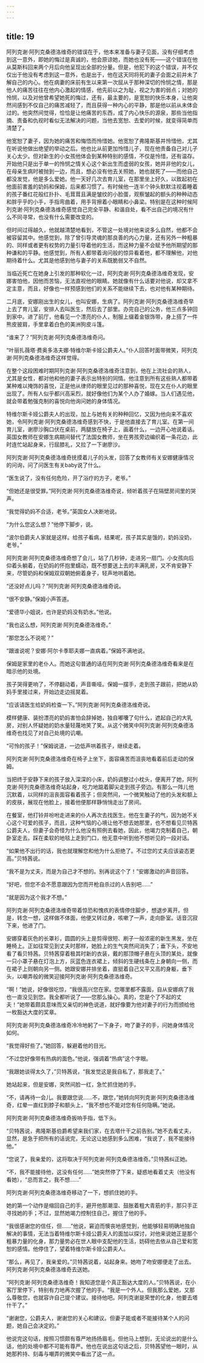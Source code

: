 ```yaml
---
---
---
```

title: 19
---




阿列克谢·阿列克桑德洛维奇的错误在于，他本来准备与妻子见面，没有仔细考虑到这一意外，即她的悔过是真诚的，他会原谅她，而她也没有死——这个错误在他从莫斯科回来两个月后向他呈现出全部的分量。但是，他犯下的这个错误，并不仅仅出于他没有考虑到这一意外，也是出于，他在这天同将死的妻子会面之前并未了解自己的内心。他在病妻的床前有生以来第一次屈从于那种深切的怜悯之情，那是他人的痛苦往往在他内心激起的情感，他先前以之为耻，视之为害的弱点；对她的怜悯，以及对他曾希望她死的悔过，还有，最主要的，是宽恕的快乐本身，让他突然间感到不仅自己的痛苦减轻了，而且获得一种内心的平静，那是他以前从未体会过的。他突然间觉得，恰恰是让他痛苦的东西，成了内心快乐的源泉，那些当他指摘、责备和仇视时看似无法解决的问题，当他去宽恕、去爱的时候，就变得简单而清楚了。

他宽恕了妻子，因为她的痛苦和悔悟而怜惜她。他宽恕了弗隆斯基并怜惜他，尤其在听说他做出绝望的举动之后。他也比从前更加怜惜儿子，现在他责备自己对儿子关心太少。但对新生的小女孩他体会到某种特别的感情，不仅是怜惜，还有温存。开始他只是出于单一的怜悯之情关心这个新出生而虚弱的女孩，她并非他的女儿，在母亲生病时被抛到一边，而且，想必没有他去关照她，她也就死了——而他自己都没发觉，他是多么爱她。他一天好几次去育儿室，在那里坐上好久，以致起初在他面前害羞的奶妈和保姆，后来都习惯了。有时候他一连半个钟头默默注视着睡着的孩子番红花般红扑扑、毛茸茸且满是皱纹的小脸蛋，观察皱起的额头的种种动态和胖乎乎的小手，手指弯曲着，用手背擦着小眼睛和小鼻梁。特别是在这种时候阿列克谢·阿列克桑德洛维奇感觉自己完全平静、和谐自处，看不出自己的境况有什么不同寻常，也没有什么需要改变的。

但时间过得越久，他就越清楚地看到，不管这一处境对他来说多么自然，他都不会被容留其中。他感觉到，除了曾引导灵魂的那良善的内心力量，还有另外一种粗暴的、同样或者更有权势的力量引导着他的生活，而这种力量不会赋予他所期望的那种谦和的平静。他感觉到，所有人都带着询问般的惊异看着他，都不理解他，对他期待着什么。尤其是他感到他与妻子的关系既脆弱又不自然。

当临近死亡在她身上引发的那种软化一过，阿列克谢·阿列克桑德洛维奇发现，安娜害怕他，因他而苦恼，无法直视他的眼睛。她就像有什么话要对他说，却又拿不定主意，而且，好像也一样预感到他们的关系不能继续下去，也对他有某种期待。

二月底，安娜刚出生的女儿，也叫安娜，生病了。阿列克谢·阿列克桑德洛维奇早上去了育儿室，安排人去叫医生，然后去了部里。办完自己的公务，他三点多钟回到家中。进了前厅，他看见一个漂亮的仆人，制服上缀着金银饰带，身上搭了一件熊皮披肩，手里拿着白色的美洲狗皮斗篷。

“谁来了？”阿列克谢·阿列克桑德洛维奇问。

“叶丽扎薇塔·费奥多洛夫娜·特维尔斯卡娅公爵夫人。”仆人回答时面带微笑，阿列克谢·阿列克桑德洛维奇这样觉得。

在整个这段困难时期阿列克谢·阿列克桑德洛维奇注意到，他在上流社会的熟人，尤其是女性，都对他和他的妻子表示出特别的同情。他注意到所有这些熟人都带着某种难以掩饰的喜悦，正是他从律师的眼里见过的那种喜悦，现在又在仆人的眼里出现了。所有人似乎都兴高采烈，就好像他们为某个人办了婚嫁。当人们遇见他，就会带着勉强克制的喜悦向他询问她的身体情况。

特维尔斯卡娅公爵夫人的出现，加上与她有关的种种回忆，又因为他向来不喜欢她，令阿列克谢·阿列克桑德洛维奇感到不快，于是他直接去了育儿室。在第一间育儿室，谢廖沙胸口伏在桌前，两腿放在椅子上，画着什么，一边开心地说着话。英国女教师在安娜生病期间替代了法国女教师，坐在男孩旁边编织着一条花边，此时连忙站起身来，行屈膝礼，又拉了一下谢廖沙。

阿列克谢·阿列克桑德洛维奇抚摸着儿子的头发，回答了女教师有关安娜健康情况的问询，问了问医生有关baby说了什么。

“医生说了，没有任何危险，开了浴疗的方子，老爷。”

“但她还是很受罪。”阿列克谢·阿列克桑德洛维奇说，倾听着孩子在隔壁房间里的哭声。

“我觉得奶妈不合适，老爷。”英国女人决断地说。

“为什么您这么想？”他停下脚步，说。

“波尔伯爵夫人家就是这样。给孩子看病，结果呢，孩子其实是饿的，奶妈没奶，老爷。”

阿列克谢·阿列克桑德洛维奇想了会儿，站了几秒钟，走进另一扇门。小女孩向后仰着头躺着，在奶妈的怀抱里蠕动，既不想要送上去的丰满乳房，又不肯安静下来，尽管奶妈和保姆双双朝她俯着身子，轻声地哄着她。

“还没好点儿吗？”阿列克谢·阿列克桑德洛维奇说。

“很不安静。”保姆小声答道。

“爱德华小姐说，也许是奶妈没有奶水。”他说。

“我也这么想，阿列克谢·阿列克桑德洛维奇。”

“那您怎么不说呢？”

“跟谁说呢？安娜·阿尔卡季耶夫娜一直病着。”保姆不满地说。

保姆是家里的老仆人。而她这句普通的话在阿列克谢·阿列克桑德洛维奇看来是在暗示他的处境。

孩子哭得更响了，不停翻动着，声音嘶哑。保姆一摆手，走到孩子跟前，把她从奶妈手里接过来，开始边走边摇晃着。

“应该请医生给奶妈检查一下。”阿列克谢·阿列克桑德洛维奇说。

模样健康、装扮漂亮的奶妈害怕会辞掉她，独自嘟囔了句什么，遮起自己的大乳房，对别人怀疑她的奶水量轻蔑地笑了笑。从这个微笑中阿列克谢·阿列克桑德洛维奇也找见了对自己处境的讥嘲。

“可怜的孩子！”保姆说道，一边低声哄着孩子，继续走着。

阿列克谢·阿列克桑德洛维奇在椅子上坐下，面容痛苦而沮丧地看着前后走动的保姆。

当把终于安静下来的孩子放入深深的小床，奶妈调整过小枕头，便离开了她，阿列克谢·阿列克桑德洛维奇站起身，吃力地踮着脚尖走到孩子旁边。有那么一阵儿他沉默着，以同样的沮丧面容看着孩子；但突然间，一个微笑触动了他的头发和额上的皮肤，展现在他脸上，接着他便那样静悄悄走出了房间。

在餐室，他打铃并吩咐走进来的仆人再次去找医生。他在生妻子的气，因为她不关心这个可爱的孩子，而且，这种气恼的心境让他不想去她那里，也不想看见贝特茜公爵夫人，但妻子会奇怪为什么他没有照例去看她，因此，他竭力克制着自己，朝卧室走去。踩在柔软的地毯上走到门口，他无意中听到他不想听见的一段对话。

“如果他不出行的话，我也就理解您和他为什么拒绝了。不过您的丈夫应该姿态更高。”贝特茜说。

“我不是为丈夫，而是为自己才不想的。别再说这个了！”安娜激动的声音回答。

“好吧，但您不会不愿意跟因为您而开枪自杀过的人告别吧……”

“就是因为这个我才不想。”

阿列克谢·阿列克桑德洛维奇带着惊恐和愧疚的表情停住脚步，想退步离开。但是，转念一想，这样做不体面，他便又转过身，咳嗽了一声，走向卧室。话音沉寂下来，他进了门。

安娜穿着灰色的长罩衫，圆圆的头上是剪得很短、刷子一般浓密的新生黑发，坐在睡椅上。正如往常见到丈夫时那样，她脸上的生气突然间消失了；垂下头，不安地看了看贝特茜。贝特茜穿着极其时新的衣装，戴的那顶帽子悬在头顶的某处，就像一只小罩子悬在灯泡上方，灰蓝色连衣裙上，倾斜的生硬线条在上身朝向一侧，而在裙子上则朝向另一侧。她跟安娜并排坐着，直挺着自己又平又高的身躯，垂下头，以嘲弄般的微笑迎接阿列克谢·阿列克桑德洛维奇。

“啊！”她说，好像很吃惊，“我很高兴您在家。您哪里都不露面，自从安娜病了我也一直没见到您。我全都听说了——您那么操心。真的，您是个了不起的丈夫！”她带着颇具意味而又亲切的神色说道，就好像要为他对妻子的行为而颁给他一枚豁达大度的奖章。

阿列克谢·阿列克桑德洛维奇冷冷地躬了一下身子，吻了妻子的手，问她身体情况如何。

“我觉得好些了。”她回答，躲避着他的目光。

“不过您好像带有热病的面色。”他说，强调着“热病”这个字眼。

“我跟她谈得太久了，”贝特茜说，“我发觉这是我自私了，那我走了。”

她站起来，但是安娜，突然间脸一红，急忙抓住她的手。

“不，请再待一会儿。我要跟您说……不，跟您，”她转向阿列克谢·阿列克桑德洛维奇，红晕一直红到脖子和额头上，“我不想也不能对您有任何隐瞒。”她说。

阿列克谢·阿列克桑德洛维奇扳响手指，低下头。

“贝特茜说，弗隆斯基伯爵希望来我们家，在去塔什干之前告别。”她不去看丈夫，显然，是急于把所有的话说完，无论这让她感到多么困难，“我说了，我不能接待他。”

“您说了，我亲爱的，这将取决于阿列克谢·阿列克桑德洛维奇。”贝特茜纠正她。

“不，我不能接待他，这没有任何……”她突然停了下来，疑惑地看着丈夫（他没有看她），“总而言之，我不想……”

阿列克谢·阿列克桑德洛维奇移动了一下，想抓住她的手。

她的第一个动作是缩回自己的手，避开他那潮湿、鼓胀着粗大青筋的手，那只手正寻找她的手；不过，显然她竭力控制住自己，握住了他的手。

“我很感谢您的信任，但……”他说，窘迫而懊丧地感觉到，他能够轻易明确地独自解决的事情，无法当着特维尔斯卡娅公爵夫人的面加以探讨，对他来说她正是那个粗暴力量的化身，那力量势必在世人眼中支配他的生活，妨碍他去依从自己爱和宽恕的感情。他停住了，望着特维尔斯卡娅公爵夫人。

“那么，再见了，我亲爱的。”贝特茜说着，站起身来。她吻了吻安娜便走了出去。阿列克谢·阿列克桑德洛维奇去送她。

“阿列克谢·阿列克桑德洛维奇！我知道您是个真正豁达大度的人。”贝特茜说，在小客厅里停下，特别有力地再次握了他的手。“我是一个外人。但我那么爱她，又那么尊敬您，也就容许自己提个建议。接待他吧。阿列克谢是荣誉的化身，他要去塔什干了。”

“谢谢您，公爵夫人，谢谢您的关心和建议。但妻子能或者不能接待某个人的问题，她自己会决定的。”

他说完这句话，按照习惯颇有尊严地扬扬眉毛，但他马上想到，无论说出的是什么话，他的处境中都不可能有尊严。他也在说出这句话之后，贝特茜望他一眼时，从她那矜持、刻毒与嘲弄的微笑中看出了这一点。